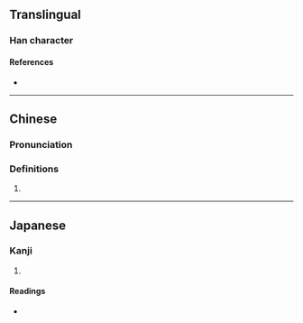 {{character info}}
==Translingual==

===Han character===
{{Han char|rn=9|rad=人|as=12|sn=14|four=22269|canj=OHDW|ids=⿰亻番}}

====References====
* {{Han ref|kx=0117.040|dkj=01107|dj=0248.100|hdz=10220.110|uh=50E0|ud=20704|bh=E0FE|bd=57598}}

----

==Chinese==
{{zh-forms}}

===Pronunciation===
{{zh-pron
|m=bō
|c=bo1
}}

===Definitions===
{{zh-hanzi}}

# {{zh-only|僠僠}}

----

==Japanese==

===Kanji===
{{ja-kanji|grade=|rs=人12}}

# {{rfdef|ja|sort=人12}}

====Readings====
* {{ja-readings|on=[[ふぁん]] (fan)|kun=}}